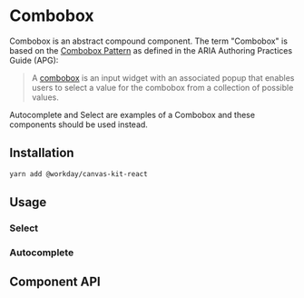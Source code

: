 

<Meta title="Components/Inputs/Combobox" component={Combobox} />

# Combobox

Combobox is an abstract compound component. The term "Combobox" is based on the
[Combobox Pattern](https://www.w3.org/WAI/ARIA/apg/patterns/combobox/) as defined in the ARIA
Authoring Practices Guide (APG):

> A [combobox](https://w3c.github.io/aria/#combobox) is an input widget with an associated popup
> that enables users to select a value for the combobox from a collection of possible values.

Autocomplete and Select are examples of a Combobox and these components should be used instead.

## Installation

```sh
yarn add @workday/canvas-kit-react
```

## Usage

### Select

<ExampleCodeBlock code={Select} />

### Autocomplete

<ExampleCodeBlock code={Autocomplete} />

## Component API

<SymbolDoc name="Combobox" fileName="/react/" hideDescription />
